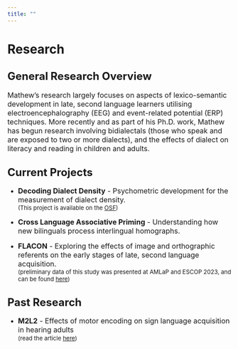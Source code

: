 ```yaml
---
title: ""
---
```


# Research

## <font size = "5">General Research Overview</font>

<font size = "3">Mathew's research largely focuses on aspects of lexico-semantic development in late, second language learners utilising electroencephalography (EEG) and event-related potential (ERP) techniques. More recently and as part of his Ph.D. work, Mathew has begun research involving bidialectals (those who speak and are exposed to two or more dialects), and the effects of dialect on literacy and reading in children and adults. </font>

## <font size = "5">Current Projects</font>

-   <font size = "3"><b>Decoding Dialect Density</b> - </font><font size = "3">Psychometric development for the measurement of dialect density. </font><br><font size = "2">(This project is available on the <a href = "https://osf.io/gwe3k/" target = "_blank">OSF</a>)</font>

-   <font size = "3"> <b>Cross Language Associative Priming</b> - </font><font size = "3">Understanding how new bilinguals process interlingual homographs.</font>

-   <font size = "3"> <b>FLACON</b> - </font><font size = "3">Exploring the effects of image and orthographic referents on the early stages of late, second language acquisition. </font><br><font size = "2">(preliminary data of this study was presented at AMLaP and ESCOP 2023, and can be found <a href = "https://www.researchgate.net/publication/374551543_Comparing_L2_Word_Learning_Using_Orthographic_vs_Image_Referents" target = "_blank">here</a>)</font>

## <font size = "5">Past Research</font>

-   <font size = "3"><b>M2L2</b> - </font><font size = "3"> Effects of motor encoding on sign language acquisition in hearing adults</font><br><font size = "2">(read the article <a href = "https://www.cambridge.org/core/journals/studies-in-second-language-acquisition/article/feeling-signs-motor-encoding-enhances-sign-language-learning-in-hearing-adults/007AF08B353F15DD7E8298B92001D05D" target = "_blank">here</a>) </font>
